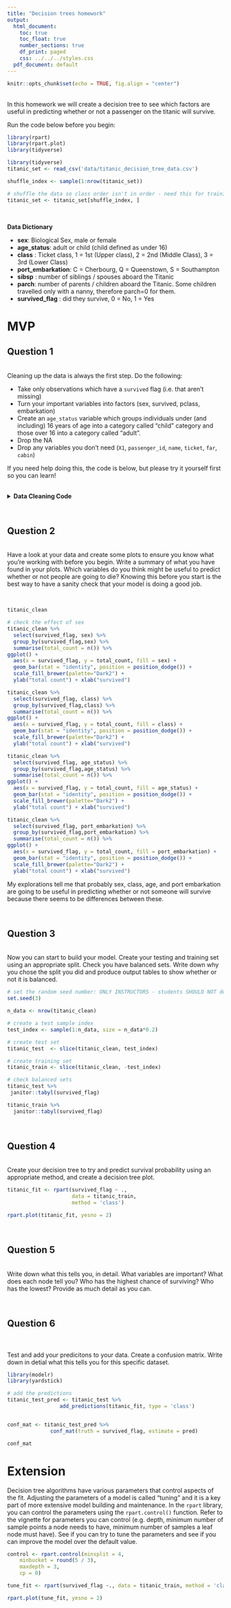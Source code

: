 ```yaml
---
title: "Decision trees homework"
output:
  html_document:
    toc: true
    toc_float: true
    number_sections: true
    df_print: paged
    css: ../../../styles.css
  pdf_document: default
---
```



```r
knitr::opts_chunk$set(echo = TRUE, fig.align = "center")
```


<br>
In this homework we will create a decision tree to see which factors are useful in predicting whether or not a passenger on the titanic will survive.  


Run the code below before you begin: 


```r
library(rpart)
library(rpart.plot)
library(tidyverse)

library(tidyverse)
titanic_set <- read_csv('data/titanic_decision_tree_data.csv')

shuffle_index <- sample(1:nrow(titanic_set))

# shuffle the data so class order isn't in order - need this for training/testing split later on 
titanic_set <- titanic_set[shuffle_index, ]
```

<br>

**Data Dictionary**

  * **sex**: Biological Sex, male or female  
  * **age_status**: adult or child (child defined as under 16)  
  * **class** : Ticket class, 1 = 1st (Upper class), 2 = 2nd (Middle Class), 3 = 3rd (Lower Class)    
  * **port_embarkation**: C = Cherbourg, Q = Queenstown, S = Southampton  
  * **sibsp** : number of siblings / spouses aboard the Titanic   
  * **parch**: number of parents / children aboard the Titanic. Some children travelled only with a nanny, therefore parch=0 for them. 
  * **survived_flag** : did they survive, 0 = No, 1 = Yes  



# MVP 


## Question 1  

<br> 
Cleaning up the data is always the first step. Do the following: 

  * Take only observations which have a `survived` flag (i.e. that aren't missing)  
  * Turn your important variables into factors (sex, survived, pclass, embarkation)  
  * Create an `age_status` variable which groups individuals under (and including) 16 years of age into a category called "child" category and those over 16 into a category called "adult".  
  * Drop the NA  
  * Drop any variables you don't need (`X1`, `passenger_id`, `name`, `ticket`, `far`, `cabin`)  

If you need help doing this, the code is below, but please try it yourself first so you can learn!

<br>
<details>
<summary>**Data Cleaning Code** </summary>
<br>

```r
titanic_clean <- titanic_set %>%
  filter(survived %in% c(0,1)) %>%
# Convert to factor level
	mutate(sex = as.factor(sex), 
	       age_status = as.factor(if_else(age <= 16, "child", "adult")),
         class = factor(pclass, levels = c(3,2,1), labels = c("Lower", "Middle", "Upper")), 
	       survived_flag = factor(survived, levels = c(0,1), labels = c("No", "Yes")), 
	       port_embarkation = as.factor(embarked)) %>%
  select(sex, age_status, class, port_embarkation, sib_sp, parch, survived_flag) %>%
  na.omit()
```
</details>


<br>

## Question 2  

<br> 
Have a look at your data and create some plots to ensure you know what you're working with before you begin. Write a summary of what you have found in your plots. Which variables do you think might be useful to predict whether or not people are going to die? Knowing this before you start is the best way to have a sanity check that your model is doing a good job.  

<br> 
```r
titanic_clean

# check the effect of sex 
titanic_clean %>%
  select(survived_flag, sex) %>%
  group_by(survived_flag,sex) %>%
  summarise(total_count = n()) %>%
ggplot() + 
  aes(x = survived_flag, y = total_count, fill = sex) + 
  geom_bar(stat = "identity", position = position_dodge()) + 
  scale_fill_brewer(palette="Dark2") + 
  ylab("total count") + xlab("survived")
```


```r
titanic_clean %>%
  select(survived_flag, class) %>%
  group_by(survived_flag,class) %>%
  summarise(total_count = n()) %>%
ggplot() + 
  aes(x = survived_flag, y = total_count, fill = class) + 
  geom_bar(stat = "identity", position = position_dodge()) + 
  scale_fill_brewer(palette="Dark2") + 
  ylab("total count") + xlab("survived")
```

```r
titanic_clean %>%
  select(survived_flag, age_status) %>%
  group_by(survived_flag,age_status) %>%
  summarise(total_count = n()) %>%
ggplot() + 
  aes(x = survived_flag, y = total_count, fill = age_status) + 
  geom_bar(stat = "identity", position = position_dodge()) + 
  scale_fill_brewer(palette="Dark2") + 
  ylab("total count") + xlab("survived")
```


```r
titanic_clean %>%
  select(survived_flag, port_embarkation) %>%
  group_by(survived_flag,port_embarkation) %>%
  summarise(total_count = n()) %>%
ggplot() + 
  aes(x = survived_flag, y = total_count, fill = port_embarkation) + 
  geom_bar(stat = "identity", position = position_dodge()) + 
  scale_fill_brewer(palette="Dark2") + 
  ylab("total count") + xlab("survived")
```

My explorations tell me that probably sex, class, age, and port embarkation are going to be useful in predicting whether or not someone will survive because there seems to be differences between these.   



<br>

## Question 3  

<br> 
Now you can start to build your model. Create your testing and training set using an appropriate split. Check you have balanced sets. Write down why you chose the split you did and produce output tables to show whether or not it is balanced. 

```r
# set the random seed number: ONLY INSTRUCTORS - students SHOULD NOT do this in their homework 
set.seed(3)

n_data <- nrow(titanic_clean)

# create a test sample index
test_index <- sample(1:n_data, size = n_data*0.2)

# create test set
titanic_test  <- slice(titanic_clean, test_index)

# create training set
titanic_train <- slice(titanic_clean, -test_index)

# check balanced sets
titanic_test %>%
 janitor::tabyl(survived_flag)

titanic_train %>%
  janitor::tabyl(survived_flag)
```



<br>

## Question 4      

<br> 
Create your decision tree to try and predict survival probability using an appropriate method, and create a decision tree plot.

```r
titanic_fit <- rpart(survived_flag ~ ., 
                     data = titanic_train, 
                     method = 'class')

rpart.plot(titanic_fit, yesno = 2)
```



<br>

## Question 5    

<br> 
Write down what this tells you, in detail. What variables are important? What does each node tell you? Who has the highest chance of surviving? Who has the lowest? Provide as much detail as you can.    
 
 

<br>

## Question 6     

<br>  
Test and add your predicitons to your data. Create a confusion matrix. Write down in detial what this tells you for this specific dataset.  

```r
library(modelr)
library(yardstick)

# add the predictions
titanic_test_pred <- titanic_test %>%
                 add_predictions(titanic_fit, type = 'class')


conf_mat <- titanic_test_pred %>%
              conf_mat(truth = survived_flag, estimate = pred)

conf_mat
```




# Extension  

Decision tree algorithms have various parameters that control aspects of the fit. Adjusting the parameters of a model is called "tuning" and it is a key part of more extensive model building and maintenance. In the `rpart` library, you can control the parameters using the `rpart.control()` function. Refer to the vignette for parameters you can control (e.g. depth, minimum number of sample points a node needs to have, minimum number of samples a leaf node must have). See if you can try to tune the parameters and see if you can improve the model over the default value.  


```r
control <- rpart.control(minsplit = 4,
    minbucket = round(5 / 3),
    maxdepth = 3,
    cp = 0)

tune_fit <- rpart(survived_flag ~., data = titanic_train, method = 'class', control = control)

rpart.plot(tune_fit, yesno = 2)
```


